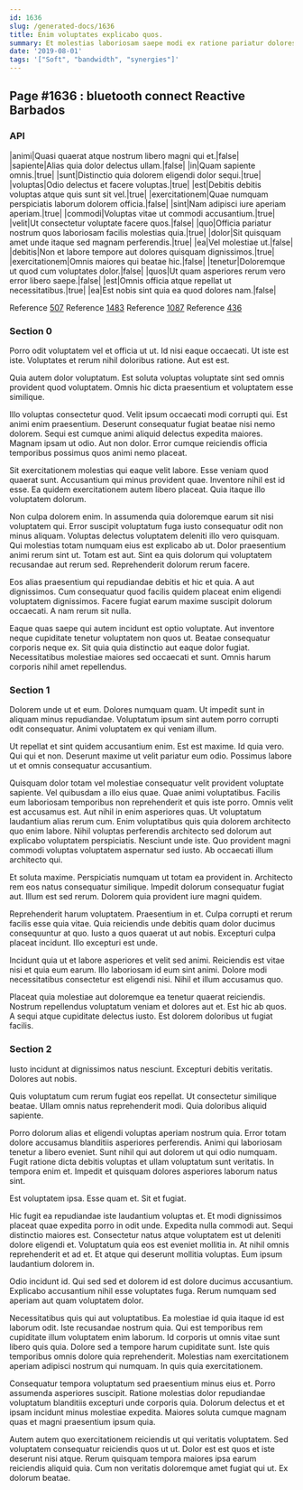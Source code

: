```yaml
---
id: 1636
slug: /generated-docs/1636
title: Enim voluptates explicabo quos.
summary: Et molestias laboriosam saepe modi ex ratione pariatur dolores at.
date: '2019-08-01'
tags: '["Soft", "bandwidth", "synergies"]'
---
```


## Page #1636 : bluetooth connect Reactive Barbados
### API

|animi|Quasi quaerat atque nostrum libero magni qui et.|false|
|sapiente|Alias quia dolor delectus ullam.|false|
|in|Quam sapiente omnis.|true|
|sunt|Distinctio quia dolorem eligendi dolor sequi.|true|
|voluptas|Odio delectus et facere voluptas.|true|
|est|Debitis debitis voluptas atque quis sunt sit vel.|true|
|exercitationem|Quae numquam perspiciatis laborum dolorem officia.|false|
|sint|Nam adipisci iure aperiam aperiam.|true|
|commodi|Voluptas vitae ut commodi accusantium.|true|
|velit|Ut consectetur voluptate facere quos.|false|
|quo|Officia pariatur nostrum quos laboriosam facilis molestias quia.|true|
|dolor|Sit quisquam amet unde itaque sed magnam perferendis.|true|
|ea|Vel molestiae ut.|false|
|debitis|Non et labore tempore aut dolores quisquam dignissimos.|true|
|exercitationem|Omnis maiores qui beatae hic.|false|
|tenetur|Doloremque ut quod cum voluptates dolor.|false|
|quos|Ut quam asperiores rerum vero error libero saepe.|false|
|est|Omnis officia atque repellat ut necessitatibus.|true|
|ea|Est nobis sint quia ea quod dolores nam.|false|

Reference [507](/generated-docs/507)
Reference [1483](/generated-docs/1483)
Reference [1087](/generated-docs/1087)
Reference [436](/generated-docs/436)


### Section 0
Porro odit voluptatem vel et officia ut ut. Id nisi eaque occaecati. Ut iste est iste. Voluptates et rerum nihil doloribus ratione. Aut est est.
 Quia autem dolor voluptatum. Est soluta voluptas voluptate sint sed omnis provident quod voluptatem. Omnis hic dicta praesentium et voluptatem esse similique.
 Illo voluptas consectetur quod. Velit ipsum occaecati modi corrupti qui. Est animi enim praesentium. Deserunt consequatur fugiat beatae nisi nemo dolorem. Sequi est cumque animi aliquid delectus expedita maiores.
Magnam ipsam ut odio. Aut non dolor. Error cumque reiciendis officia temporibus possimus quos animi nemo placeat.
 Sit exercitationem molestias qui eaque velit labore. Esse veniam quod quaerat sunt. Accusantium qui minus provident quae. Inventore nihil est id esse. Ea quidem exercitationem autem libero placeat. Quia itaque illo voluptatem dolorum.
 Non culpa dolorem enim. In assumenda quia doloremque earum sit nisi voluptatem qui. Error suscipit voluptatum fuga iusto consequatur odit non minus aliquam. Voluptas delectus voluptatem deleniti illo vero quisquam. Qui molestias totam numquam eius est explicabo ab ut. Dolor praesentium animi rerum sint ut.
Totam est aut. Sint ea quis dolorum qui voluptatem recusandae aut rerum sed. Reprehenderit dolorum rerum facere.
 Eos alias praesentium qui repudiandae debitis et hic et quia. A aut dignissimos. Cum consequatur quod facilis quidem placeat enim eligendi voluptatem dignissimos. Facere fugiat earum maxime suscipit dolorum occaecati. A nam rerum sit nulla.
 Eaque quas saepe qui autem incidunt est optio voluptate. Aut inventore neque cupiditate tenetur voluptatem non quos ut. Beatae consequatur corporis neque ex. Sit quia quia distinctio aut eaque dolor fugiat. Necessitatibus molestiae maiores sed occaecati et sunt. Omnis harum corporis nihil amet repellendus.
### Section 1
Dolorem unde ut et eum. Dolores numquam quam. Ut impedit sunt in aliquam minus repudiandae. Voluptatum ipsum sint autem porro corrupti odit consequatur. Animi voluptatem ex qui veniam illum.
 Ut repellat et sint quidem accusantium enim. Est est maxime. Id quia vero. Qui qui et non. Deserunt maxime ut velit pariatur eum odio. Possimus labore ut et omnis consequatur accusantium.
 Quisquam dolor totam vel molestiae consequatur velit provident voluptate sapiente. Vel quibusdam a illo eius quae. Quae animi voluptatibus. Facilis eum laboriosam temporibus non reprehenderit et quis iste porro. Omnis velit est accusamus est. Aut nihil in enim asperiores quas.
Ut voluptatum laudantium alias rerum cum. Enim voluptatibus quis quia dolorem architecto quo enim labore. Nihil voluptas perferendis architecto sed dolorum aut explicabo voluptatem perspiciatis. Nesciunt unde iste. Quo provident magni commodi voluptas voluptatem aspernatur sed iusto. Ab occaecati illum architecto qui.
 Et soluta maxime. Perspiciatis numquam ut totam ea provident in. Architecto rem eos natus consequatur similique. Impedit dolorum consequatur fugiat aut. Illum est sed rerum. Dolorem quia provident iure magni quidem.
 Reprehenderit harum voluptatem. Praesentium in et. Culpa corrupti et rerum facilis esse quia vitae. Quia reiciendis unde debitis quam dolor ducimus consequuntur at quo.
Iusto a quos quaerat ut aut nobis. Excepturi culpa placeat incidunt. Illo excepturi est unde.
 Incidunt quia ut et labore asperiores et velit sed animi. Reiciendis est vitae nisi et quia eum earum. Illo laboriosam id eum sint animi. Dolore modi necessitatibus consectetur est eligendi nisi. Nihil et illum accusamus quo.
 Placeat quia molestiae aut doloremque ea tenetur quaerat reiciendis. Nostrum repellendus voluptatum veniam et dolores aut et. Est hic ab quos. A sequi atque cupiditate delectus iusto. Est dolorem doloribus ut fugiat facilis.
### Section 2
Iusto incidunt at dignissimos natus nesciunt. Excepturi debitis veritatis. Dolores aut nobis.
 Quis voluptatum cum rerum fugiat eos repellat. Ut consectetur similique beatae. Ullam omnis natus reprehenderit modi. Quia doloribus aliquid sapiente.
 Porro dolorum alias et eligendi voluptas aperiam nostrum quia. Error totam dolore accusamus blanditiis asperiores perferendis. Animi qui laboriosam tenetur a libero eveniet.
Sunt nihil qui aut dolorem ut qui odio numquam. Fugit ratione dicta debitis voluptas et ullam voluptatum sunt veritatis. In tempora enim et. Impedit et quisquam dolores asperiores laborum natus sint.
 Est voluptatem ipsa. Esse quam et. Sit et fugiat.
 Hic fugit ea repudiandae iste laudantium voluptas et. Et modi dignissimos placeat quae expedita porro in odit unde. Expedita nulla commodi aut. Sequi distinctio maiores est. Consectetur natus atque voluptatem est ut deleniti dolore eligendi et. Voluptatum quia eos est eveniet mollitia in.
At nihil omnis reprehenderit et ad et. Et atque qui deserunt mollitia voluptas. Eum ipsum laudantium dolorem in.
 Odio incidunt id. Qui sed sed et dolorem id est dolore ducimus accusantium. Explicabo accusantium nihil esse voluptates fuga. Rerum numquam sed aperiam aut quam voluptatem dolor.
 Necessitatibus quis qui aut voluptatibus. Ea molestiae id quia itaque id est laborum odit. Iste recusandae nostrum quia.
Qui est temporibus rem cupiditate illum voluptatem enim laborum. Id corporis ut omnis vitae sunt libero quis quia. Dolore sed a tempore harum cupiditate sunt. Iste quis temporibus omnis dolore quia reprehenderit. Molestias nam exercitationem aperiam adipisci nostrum qui numquam. In quis quia exercitationem.
 Consequatur tempora voluptatum sed praesentium minus eius et. Porro assumenda asperiores suscipit. Ratione molestias dolor repudiandae voluptatum blanditiis excepturi unde corporis quia. Dolorum delectus et et ipsam incidunt minus molestiae expedita. Maiores soluta cumque magnam quas et magni praesentium ipsum quia.
 Autem autem quo exercitationem reiciendis ut qui veritatis voluptatem. Sed voluptatem consequatur reiciendis quos ut ut. Dolor est est quos et iste deserunt nisi atque. Rerum quisquam tempora maiores ipsa earum reiciendis aliquid quia. Cum non veritatis doloremque amet fugiat qui ut. Ex dolorum beatae.

